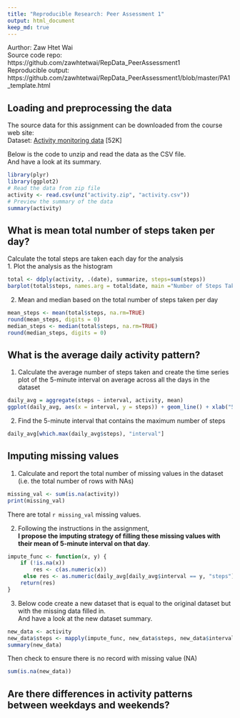 ---
title: "Reproducible Research: Peer Assessment 1"
output: html_document
keep_md: true
---

Aurthor: Zaw Htet Wai  
Source code repo:  
https://github.com/zawhtetwai/RepData_PeerAssessment1   
Reproducible output:  
https://github.com/zawhtetwai/RepData_PeerAssessment1/blob/master/PA1_template.html

## Loading and preprocessing the data  
The source data for this assignment can be downloaded from the course web site:  
Dataset: [Activity monitoring data](https://d396qusza40orc.cloudfront.net/repdata%2Fdata%2Factivity.zip) [52K]  

Below is the code to unzip and read the data as the CSV file.  
And have a look at its summary.  

```{r, echo=TRUE}
library(plyr)
library(ggplot2)
# Read the data from zip file  
activity <- read.csv(unz("activity.zip", "activity.csv"))
# Preview the summary of the data
summary(activity)
```

## What is mean total number of steps taken per day?  
Calculate the total steps are taken each day for the analysis  
1. Plot the analysis as the histogram  

```{r, echo=TRUE}
total <- ddply(activity, .(date), summarize, steps=sum(steps))
barplot(total$steps, names.arg = total$date, main ="Number of Steps Taken Each Day\n", xlab ="Date", ylab = "Steps")
```

2. Mean and median based on the total number of steps taken per day
```{r, echo=TRUE}
mean_steps <- mean(total$steps, na.rm=TRUE)
round(mean_steps, digits = 0)
median_steps <- median(total$steps, na.rm=TRUE)
round(median_steps, digits = 0)
```


## What is the average daily activity pattern?  
1. Calculate the average number of steps taken and create the time series plot of the 5-minute interval on average across all the days in the dataset  


```{r, echo=TRUE}
daily_avg = aggregate(steps ~ interval, activity, mean)
ggplot(daily_avg, aes(x = interval, y = steps)) + geom_line() + xlab("5-minute Interval") + ylab("Steps")
```

2. Find the 5-minute interval that contains the maximum number of steps  

```{r, echo=TRUE}
daily_avg[which.max(daily_avg$steps), "interval"]
```

## Imputing missing values  
1. Calculate and report the total number of missing values in the dataset (i.e. the total number of rows with NAs)  

```{r, echo=TRUE}
missing_val <- sum(is.na(activity))
print(missing_val)
```
There are total `r missing_val` missing values.  

2. Following the instructions in the assignment,  
**I propose the imputing strategy of filling these missing values with their mean of 5-minute interval on that day**.  

```{r, echo=TRUE}
impute_func <- function(x, y) {    
    if (!is.na(x)) 
        res <- c(as.numeric(x))
     else res <- as.numeric(daily_avg[daily_avg$interval == y, "steps"])
    return(res)
}
```

3. Below code create a new dataset that is equal to the original dataset but with the missing data filled in.  
And have a look at the new dataset summary.

```{r, echo=TRUE}
new_data <- activity
new_data$steps <- mapply(impute_func, new_data$steps, new_data$interval)
summary(new_data)
```

Then check to ensure there is no record with missing value (NA)  
```{r, echo=TRUE}
sum(is.na(new_data))
```

## Are there differences in activity patterns between weekdays and weekends?
